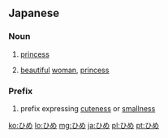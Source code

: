 ==Japanese==

===Noun===
{{ja-noun}}

# {{ja-def|姫}} [[princess]]
# {{ja-def|媛}} [[beautiful]] [[woman]], [[princess]]

===Prefix===
{{ja-pos|prefix}}
# {{ja-def|姫}} prefix expressing [[cuteness]] or [[smallness]]

[[ko:ひめ]]
[[lo:ひめ]]
[[mg:ひめ]]
[[ja:ひめ]]
[[pl:ひめ]]
[[pt:ひめ]]